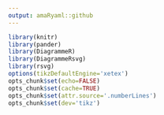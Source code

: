 ```yaml
---
output: amaRyaml::github
---
```

```r
library(knitr)
library(pander)
library(DiagrammeR)
library(DiagrammeRsvg)
library(rsvg)
options(tikzDefaultEngine='xetex')
opts_chunk$set(echo=FALSE)
opts_chunk$set(cache=TRUE)
opts_chunk$set(attr.source='.numberLines')
opts_chunk$set(dev='tikz')
```
